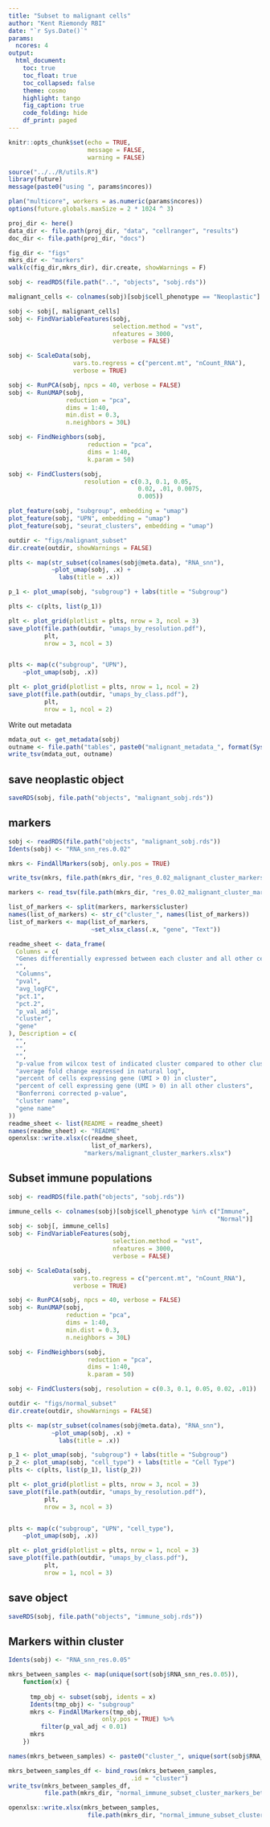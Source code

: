 ```yaml
---
title: "Subset to malignant cells"
author: "Kent Riemondy RBI"
date: "`r Sys.Date()`"
params:
  ncores: 4
output:
  html_document:
    toc: true
    toc_float: true
    toc_collapsed: false
    theme: cosmo
    highlight: tango
    fig_caption: true
    code_folding: hide
    df_print: paged
---
```


```r
knitr::opts_chunk$set(echo = TRUE,
                      message = FALSE,
                      warning = FALSE)
```

```r
source("../../R/utils.R")
library(future)
message(paste0("using ", params$ncores))

plan("multicore", workers = as.numeric(params$ncores))
options(future.globals.maxSize = 2 * 1024 ^ 3)

proj_dir <- here()
data_dir <- file.path(proj_dir, "data", "cellranger", "results")
doc_dir <- file.path(proj_dir, "docs")

fig_dir <- "figs"
mkrs_dir <- "markers"
walk(c(fig_dir,mkrs_dir), dir.create, showWarnings = F)
```

```r
sobj <- readRDS(file.path("..", "objects", "sobj.rds"))
```

```r

malignant_cells <- colnames(sobj)[sobj$cell_phenotype == "Neoplastic"]

sobj <- sobj[, malignant_cells]
sobj <- FindVariableFeatures(sobj, 
                             selection.method = "vst", 
                             nfeatures = 3000, 
                             verbose = FALSE)

sobj <- ScaleData(sobj, 
                  vars.to.regress = c("percent.mt", "nCount_RNA"), 
                  verbose = TRUE)

sobj <- RunPCA(sobj, npcs = 40, verbose = FALSE)
sobj <- RunUMAP(sobj, 
                reduction = "pca", 
                dims = 1:40, 
                min.dist = 0.3, 
                n.neighbors = 30L)

sobj <- FindNeighbors(sobj,
                      reduction = "pca",
                      dims = 1:40,
                      k.param = 50)

sobj <- FindClusters(sobj, 
                     resolution = c(0.3, 0.1, 0.05, 
                                    0.02, .01, 0.0075, 
                                    0.005))

plot_feature(sobj, "subgroup", embedding = "umap")
plot_feature(sobj, "UPN", embedding = "umap")
plot_feature(sobj, "seurat_clusters", embedding = "umap")

outdir <- "figs/malignant_subset"
dir.create(outdir, showWarnings = FALSE)

plts <- map(str_subset(colnames(sobj@meta.data), "RNA_snn"), 
            ~plot_umap(sobj, .x) + 
              labs(title = .x))

p_1 <- plot_umap(sobj, "subgroup") + labs(title = "Subgroup")

plts <- c(plts, list(p_1))

plt <- plot_grid(plotlist = plts, nrow = 3, ncol = 3)
save_plot(file.path(outdir, "umaps_by_resolution.pdf"), 
          plt, 
          nrow = 3, ncol = 3)


plts <- map(c("subgroup", "UPN"),
    ~plot_umap(sobj, .x))

plt <- plot_grid(plotlist = plts, nrow = 1, ncol = 2)
save_plot(file.path(outdir, "umaps_by_class.pdf"), 
          plt, 
          nrow = 1, ncol = 2)
```

Write out metadata
```r
mdata_out <- get_metadata(sobj)
outname <- file.path("tables", paste0("malignant_metadata_", format(Sys.Date(), "%Y_%m_%d"), ".tsv.gz"))
write_tsv(mdata_out, outname)
```

## save neoplastic object

```r
saveRDS(sobj, file.path("objects", "malignant_sobj.rds"))
```

## markers

```r
sobj <- readRDS(file.path("objects", "malignant_sobj.rds"))
Idents(sobj) <- "RNA_snn_res.0.02"

mkrs <- FindAllMarkers(sobj, only.pos = TRUE)

write_tsv(mkrs, file.path(mkrs_dir, "res_0.02_malignant_cluster_markers.tsv"))
```

```r
markers <- read_tsv(file.path(mkrs_dir, "res_0.02_malignant_cluster_markers.tsv"))

list_of_markers <- split(markers, markers$cluster)
names(list_of_markers) <- str_c("cluster_", names(list_of_markers))
list_of_markers <- map(list_of_markers, 
                       ~set_xlsx_class(.x, "gene", "Text"))

readme_sheet <- data_frame(
  Columns = c(
  "Genes differentially expressed between each cluster and all other cells",
  "",
  "Columns",
  "pval",
  "avg_logFC",
  "pct.1",
  "pct.2",
  "p_val_adj",
  "cluster",
  "gene"
), Description = c(
  "",
  "",
  "",
  "p-value from wilcox test of indicated cluster compared to other clusters",
  "average fold change expressed in natural log",
  "percent of cells expressing gene (UMI > 0) in cluster",
  "percent of cell expressing gene (UMI > 0) in all other clusters",
  "Bonferroni corrected p-value",
  "cluster name",
  "gene name"
))
readme_sheet <- list(README = readme_sheet)
names(readme_sheet) <- "README"
openxlsx::write.xlsx(c(readme_sheet, 
                       list_of_markers),
                     "markers/malignant_cluster_markers.xlsx")

```


## Subset immune populations


```r
  
sobj <- readRDS(file.path("objects", "sobj.rds"))

immune_cells <- colnames(sobj)[sobj$cell_phenotype %in% c("Immune",
                                                          "Normal")]
sobj <- sobj[, immune_cells]
sobj <- FindVariableFeatures(sobj, 
                             selection.method = "vst", 
                             nfeatures = 3000, 
                             verbose = FALSE)

sobj <- ScaleData(sobj, 
                  vars.to.regress = c("percent.mt", "nCount_RNA"), 
                  verbose = TRUE)

sobj <- RunPCA(sobj, npcs = 40, verbose = FALSE)
sobj <- RunUMAP(sobj, 
                reduction = "pca", 
                dims = 1:40, 
                min.dist = 0.3, 
                n.neighbors = 30L)

sobj <- FindNeighbors(sobj,
                      reduction = "pca",
                      dims = 1:40,
                      k.param = 50)

sobj <- FindClusters(sobj, resolution = c(0.3, 0.1, 0.05, 0.02, .01))

outdir <- "figs/normal_subset"
dir.create(outdir, showWarnings = FALSE)

plts <- map(str_subset(colnames(sobj@meta.data), "RNA_snn"), 
            ~plot_umap(sobj, .x) + 
              labs(title = .x))

p_1 <- plot_umap(sobj, "subgroup") + labs(title = "Subgroup")
p_2 <- plot_umap(sobj, "cell_type") + labs(title = "Cell Type")
plts <- c(plts, list(p_1), list(p_2))

plt <- plot_grid(plotlist = plts, nrow = 3, ncol = 3)
save_plot(file.path(outdir, "umaps_by_resolution.pdf"), 
          plt, 
          nrow = 3, ncol = 3)


plts <- map(c("subgroup", "UPN", "cell_type"),
    ~plot_umap(sobj, .x))

plt <- plot_grid(plotlist = plts, nrow = 1, ncol = 3)
save_plot(file.path(outdir, "umaps_by_class.pdf"), 
          plt, 
          nrow = 1, ncol = 3)
```

## save object

```r
saveRDS(sobj, file.path("objects", "immune_sobj.rds"))
```


## Markers within cluster

```r
Idents(sobj) <- "RNA_snn_res.0.05"

mkrs_between_samples <- map(unique(sort(sobj$RNA_snn_res.0.05)), 
    function(x) {
      
      tmp_obj <- subset(sobj, idents = x)
      Idents(tmp_obj) <- "subgroup"
      mkrs <- FindAllMarkers(tmp_obj,
                          only.pos = TRUE) %>% 
         filter(p_val_adj < 0.01)
      mkrs
    })

names(mkrs_between_samples) <- paste0("cluster_", unique(sort(sobj$RNA_snn_res.0.05)))

mkrs_between_samples_df <- bind_rows(mkrs_between_samples, 
                                  .id = "cluster")
write_tsv(mkrs_between_samples_df, 
          file.path(mkrs_dir, "normal_immune_subset_cluster_markers_between_subgroups.tsv"))

openxlsx::write.xlsx(mkrs_between_samples, 
                      file.path(mkrs_dir, "normal_immune_subset_cluster_markers_between_subgroups.xlsx"))
```